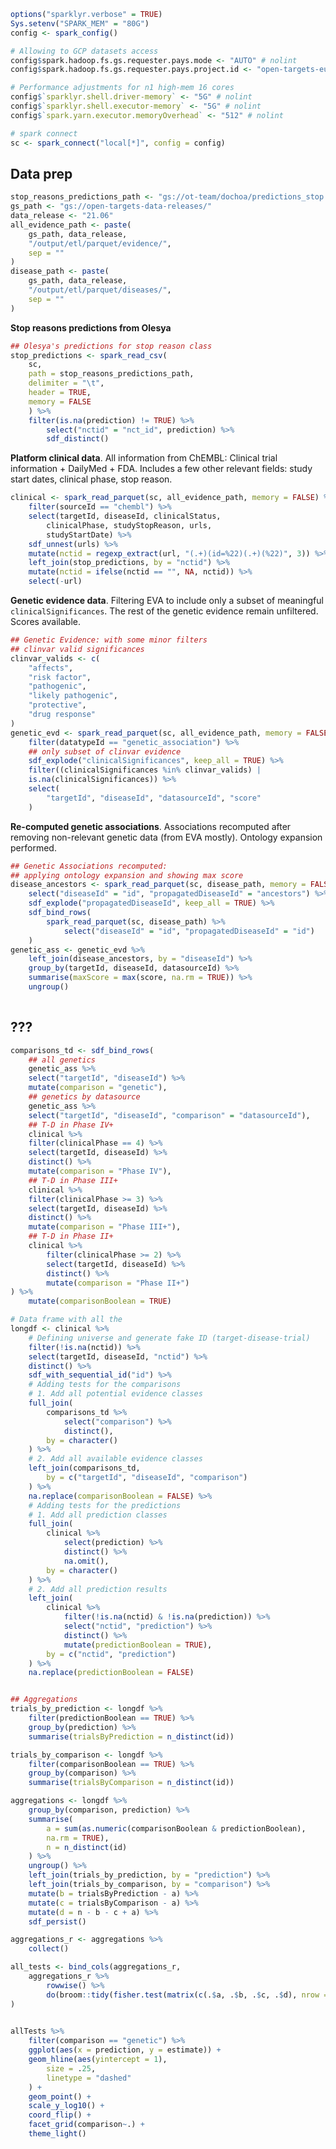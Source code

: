 
```r
options("sparklyr.verbose" = TRUE)
Sys.setenv("SPARK_MEM" = "80G")
config <- spark_config()

# Allowing to GCP datasets access
config$spark.hadoop.fs.gs.requester.pays.mode <- "AUTO" # nolint
config$spark.hadoop.fs.gs.requester.pays.project.id <- "open-targets-eu-dev" # nolint

# Performance adjustments for n1 high-mem 16 cores
config$`sparklyr.shell.driver-memory` <- "5G" # nolint
config$`sparklyr.shell.executor-memory` <- "5G" # nolint
config$`spark.yarn.executor.memoryOverhead` <- "512" # nolint

# spark connect
sc <- spark_connect("local[*]", config = config)

```

## Data prep

```r
stop_reasons_predictions_path <- "gs://ot-team/dochoa/predictions_stop.tsv"
gs_path <- "gs://open-targets-data-releases/"
data_release <- "21.06"
all_evidence_path <- paste(
    gs_path, data_release,
    "/output/etl/parquet/evidence/",
    sep = ""
)
disease_path <- paste(
    gs_path, data_release,
    "/output/etl/parquet/diseases/",
    sep = ""
)

```

**Stop reasons predictions from Olesya**

```r
## Olesya's predictions for stop reason class
stop_predictions <- spark_read_csv(
    sc,
    path = stop_reasons_predictions_path,
    delimiter = "\t",
    header = TRUE,
    memory = FALSE
    ) %>%
    filter(is.na(prediction) != TRUE) %>%
        select("nctid" = "nct_id", prediction) %>%
        sdf_distinct()
```

**Platform clinical data**. All information from ChEMBL: Clinical trial information + DailyMed + FDA. Includes a few other relevant fields: study start dates, clinical phase, stop reason.

```r
clinical <- spark_read_parquet(sc, all_evidence_path, memory = FALSE) %>%
    filter(sourceId == "chembl") %>%
    select(targetId, diseaseId, clinicalStatus,
        clinicalPhase, studyStopReason, urls,
        studyStartDate) %>%
    sdf_unnest(urls) %>%
    mutate(nctid = regexp_extract(url, "(.+)(id=%22)(.+)(%22)", 3)) %>%
    left_join(stop_predictions, by = "nctid") %>%
    mutate(nctid = ifelse(nctid == "", NA, nctid)) %>%
    select(-url)
```

**Genetic evidence data**. Filtering EVA to include only a subset of meaningful `clinicalSignificances`. The rest of the genetic evidence remain unfiltered. Scores available.

```r
## Genetic Evidence: with some minor filters
## clinvar valid significances
clinvar_valids <- c(
    "affects",
    "risk factor",
    "pathogenic",
    "likely pathogenic",
    "protective",
    "drug response"
)
genetic_evd <- spark_read_parquet(sc, all_evidence_path, memory = FALSE) %>%
    filter(datatypeId == "genetic_association") %>%
    ## only subset of clinvar evidence
    sdf_explode("clinicalSignificances", keep_all = TRUE) %>%
    filter((clinicalSignificances %in% clinvar_valids) |
    is.na(clinicalSignificances)) %>%
    select(
        "targetId", "diseaseId", "datasourceId", "score"
    )
```

**Re-computed genetic associations**. Associations recomputed after removing non-relevant genetic data (from EVA mostly). Ontology expansion performed. 

```r
## Genetic Associations recomputed:
## applying ontology expansion and showing max score
disease_ancestors <- spark_read_parquet(sc, disease_path, memory = FALSE) %>%
    select("diseaseId" = "id", "propagatedDiseaseId" = "ancestors") %>%
    sdf_explode("propagatedDiseaseId", keep_all = TRUE) %>%
    sdf_bind_rows(
        spark_read_parquet(sc, disease_path) %>%
            select("diseaseId" = "id", "propagatedDiseaseId" = "id")
    )
genetic_ass <- genetic_evd %>%
    left_join(disease_ancestors, by = "diseaseId") %>%
    group_by(targetId, diseaseId, datasourceId) %>%
    summarise(maxScore = max(score, na.rm = TRUE)) %>%
    ungroup()
    
```


## ???

```r

comparisons_td <- sdf_bind_rows(
    ## all genetics
    genetic_ass %>%
    select("targetId", "diseaseId") %>%
    mutate(comparison = "genetic"),
    ## genetics by datasource
    genetic_ass %>%
    select("targetId", "diseaseId", "comparison" = "datasourceId"),
    ## T-D in Phase IV+
    clinical %>%
    filter(clinicalPhase == 4) %>%
    select(targetId, diseaseId) %>%
    distinct() %>%
    mutate(comparison = "Phase IV"),
    ## T-D in Phase III+
    clinical %>%
    filter(clinicalPhase >= 3) %>%
    select(targetId, diseaseId) %>%
    distinct() %>%
    mutate(comparison = "Phase III+"),
    ## T-D in Phase II+
    clinical %>%
        filter(clinicalPhase >= 2) %>%
        select(targetId, diseaseId) %>%
        distinct() %>%
        mutate(comparison = "Phase II+")
) %>%
    mutate(comparisonBoolean = TRUE)

# Data frame with all the
longdf <- clinical %>%
    # Defining universe and generate fake ID (target-disease-trial)
    filter(!is.na(nctid)) %>%
    select(targetId, diseaseId, "nctid") %>%
    distinct() %>%
    sdf_with_sequential_id("id") %>%
    # Adding tests for the comparisons
    # 1. Add all potential evidence classes
    full_join(
        comparisons_td %>%
            select("comparison") %>%
            distinct(),
        by = character()
    ) %>%
    # 2. Add all available evidence classes
    left_join(comparisons_td,
        by = c("targetId", "diseaseId", "comparison")
    ) %>%
    na.replace(comparisonBoolean = FALSE) %>%
    # Adding tests for the predictions
    # 1. Add all prediction classes
    full_join(
        clinical %>%
            select(prediction) %>%
            distinct() %>%
            na.omit(),
        by = character()
    ) %>%
    # 2. Add all prediction results
    left_join(
        clinical %>%
            filter(!is.na(nctid) & !is.na(prediction)) %>%
            select("nctid", "prediction") %>%
            distinct() %>%
            mutate(predictionBoolean = TRUE),
        by = c("nctid", "prediction")
    ) %>%
    na.replace(predictionBoolean = FALSE)


## Aggregations
trials_by_prediction <- longdf %>%
    filter(predictionBoolean == TRUE) %>%
    group_by(prediction) %>%
    summarise(trialsByPrediction = n_distinct(id))

trials_by_comparison <- longdf %>%
    filter(comparisonBoolean == TRUE) %>%
    group_by(comparison) %>%
    summarise(trialsByComparison = n_distinct(id))

aggregations <- longdf %>%
    group_by(comparison, prediction) %>%
    summarise(
        a = sum(as.numeric(comparisonBoolean & predictionBoolean),
        na.rm = TRUE),
        n = n_distinct(id)
    ) %>%
    ungroup() %>%
    left_join(trials_by_prediction, by = "prediction") %>%
    left_join(trials_by_comparison, by = "comparison") %>%
    mutate(b = trialsByPrediction - a) %>%
    mutate(c = trialsByComparison - a) %>%
    mutate(d = n - b - c + a) %>%
    sdf_persist()

```

```r
aggregations_r <- aggregations %>%
    collect()

all_tests <- bind_cols(aggregations_r,
    aggregations_r %>%
        rowwise() %>%
        do(broom::tidy(fisher.test(matrix(c(.$a, .$b, .$c, .$d), nrow = 2))))
)
    
```

```r

allTests %>%
    filter(comparison == "genetic") %>%
    ggplot(aes(x = prediction, y = estimate)) +
    geom_hline(aes(yintercept = 1),
        size = .25,
        linetype = "dashed"
    ) +
    geom_point() +
    scale_y_log10() +
    coord_flip() +
    facet_grid(comparison~.) +
    theme_light()
```

